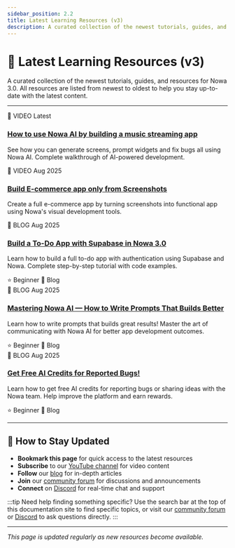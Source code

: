 ```yaml
---
sidebar_position: 2.2
title: Latest Learning Resources (v3)
description: A curated collection of the newest tutorials, guides, and resources for Nowa 3.0
---
```



# 🚀 Latest Learning Resources (v3)

A curated collection of the newest tutorials, guides, and resources for Nowa 3.0. All resources are listed from newest to oldest to help you stay up-to-date with the latest content.

---

<div className={styles.resourceGrid}>
  <div className={styles.resourceCard}>
    <div className={styles.cardHeader}>
      <span className={styles.typeBadge + ' ' + styles.video}>🎥 VIDEO</span>
      <span className={styles.dateBadge}>Latest</span>
    </div>
    <h3 className={styles.cardTitle}>
      <a href="https://www.youtube.com/watch?v=kXfqaZSzG0g" target="_blank" rel="noopener noreferrer">
        How to use Nowa AI by building a music streaming app
      </a>
    </h3>
    <p className={styles.cardDescription}>
      See how you can generate screens, prompt widgets and fix bugs all using Nowa AI. Complete walkthrough of AI-powered development.
    </p>

  </div>

  <div className={styles.resourceCard}>
    <div className={styles.cardHeader}>
      <span className={styles.typeBadge + ' ' + styles.video}>🎥 VIDEO</span>
      <span className={styles.dateBadge}>Aug 2025</span>
    </div>
    <h3 className={styles.cardTitle}>
      <a href="https://youtube.com/watch?v=YpKYsM12voo&feature=youtu.be" target="_blank" rel="noopener noreferrer">
        Build E-commerce app only from Screenshots
      </a>
    </h3>
    <p className={styles.cardDescription}>
      Create a full e-commerce app by turning screenshots into functional app using Nowa's visual development tools.
    </p>

  </div>

  <div className={styles.resourceCard}>
    <div className={styles.cardHeader}>
      <span className={styles.typeBadge + ' ' + styles.blog}>📝 BLOG</span>
      <span className={styles.dateBadge}>Aug 2025</span>
    </div>
    <h3 className={styles.cardTitle}>
      <a href="https://blog.nowa.dev/build-todo-app-with-supabase-nowa-3" target="_blank" rel="noopener noreferrer">
        Build a To-Do App with Supabase in Nowa 3.0
      </a>
    </h3>
    <p className={styles.cardDescription}>
      Learn how to build a full to-do app with authentication using Supabase and Nowa. Complete step-by-step tutorial with code examples.
    </p>
    <div className={styles.cardFooter}>
      <span className={styles.levelBadge + ' ' + styles.beginner}>⭐ Beginner</span>
      <span className={styles.linkType}>📰 Blog</span>
    </div>
  </div>

  <div className={styles.resourceCard}>
    <div className={styles.cardHeader}>
      <span className={styles.typeBadge + ' ' + styles.blog}>📝 BLOG</span>
      <span className={styles.dateBadge}>Aug 2025</span>
    </div>
    <h3 className={styles.cardTitle}>
      <a href="https://blog.nowa.dev/nowa-ai-prompting-guide" target="_blank" rel="noopener noreferrer">
        Mastering Nowa AI — How to Write Prompts That Builds Better
      </a>
    </h3>
    <p className={styles.cardDescription}>
      Learn how to write prompts that builds great results! Master the art of communicating with Nowa AI for better app development outcomes.
    </p>
    <div className={styles.cardFooter}>
      <span className={styles.levelBadge + ' ' + styles.beginner}>⭐ Beginner</span>
      <span className={styles.linkType}>📰 Blog</span>
    </div>
  </div>

  <div className={styles.resourceCard}>
    <div className={styles.cardHeader}>
      <span className={styles.typeBadge + ' ' + styles.blog}>📝 BLOG</span>
      <span className={styles.dateBadge}>Aug 2025</span>
    </div>
    <h3 className={styles.cardTitle}>
      <a href="https://blog.nowa.dev/nowa-3-ai-bug-report-reward" target="_blank" rel="noopener noreferrer">
        Get Free AI Credits for Reported Bugs!
      </a>
    </h3>
    <p className={styles.cardDescription}>
      Learn how to get free AI credits for reporting bugs or sharing ideas with the Nowa team. Help improve the platform and earn rewards.
    </p>
    <div className={styles.cardFooter}>
      <span className={styles.levelBadge + ' ' + styles.beginner}>⭐ Beginner</span>
      <span className={styles.linkType}>📰 Blog</span>
    </div>
  </div>


</div>

---

## 🔄 How to Stay Updated

- **Bookmark this page** for quick access to the latest resources
- **Subscribe** to our [YouTube channel](https://youtube.com/@nowadev) for video content
- **Follow** our [blog](https://blog.nowa.dev) for in-depth articles
- **Join** our [community forum](https://community.nowa.dev) for discussions and announcements
- **Connect** on [Discord](https://discord.gg/ByKfn3H7gX) for real-time chat and support

:::tip Need help finding something specific?
Use the search bar at the top of this documentation site to find specific topics, or visit our [community forum](https://community.nowa.dev) or [Discord](https://discord.gg/ByKfn3H7gX) to ask questions directly.
:::

---

*This page is updated regularly as new resources become available.*
